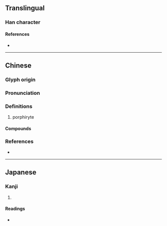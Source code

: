 {{character info}}
==Translingual==

===Han character===
{{Han char|rn=96|rad=玉|as=04|sn=8|four=18127|canj=MGCSH|ids=⿰𤣩分}}

====References====
* {{Han ref|kx=0728.060|dkj=20863|dj=1140.060|hdz=21104.120|uh=73A2|ud=29602|bh=CD6A|bd=52586}}

----

==Chinese==
{{zh-forms}}

===Glyph origin===
{{Han etym}}

===Pronunciation===
{{zh-pron
|m=bīn
|c=fan1,ban1
|mc=y
|oc=y
|cat=
}}
{{zh-attn-split}}

===Definitions===
{{zh-hanzi}}

# porphiryte

====Compounds====
{{zh-der|玢岩|玢璘|賽璐玢}}

===References===
* {{R:yue:mfccd}}

----

==Japanese==

===Kanji===
{{ja-kanji|grade=|rs=玉04}}

# {{rfdef|ja|sort=玉04}}

====Readings====
* {{ja-readings|on=[[ひん]] (hin), [[ふん]] (fun), [[はん]] (han), [[へん]] (hen)|kun=[[たま]] (tama)}}